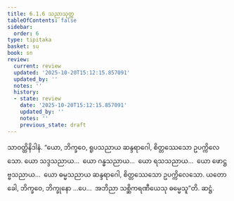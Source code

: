 ```yaml
---
title: 6.1.6 သညာသုတ္တ
tableOfContents: false
sidebar:
  order: 6
type: tipitaka
basket: su
book: sn
review:
  current: review
  updated: '2025-10-20T15:12:15.857091'
  updated_by: ''
  notes: ''
  history:
  - state: review
    date: '2025-10-20T15:12:15.857091'
    updated_by: ''
    notes: ''
    previous_state: draft
---
```



<DynamicBreadcrumb />


<ReviewStatus review={frontmatter.review} showDetails={true} />

<HypothesisAnnotation frontmatter={frontmatter} />

<Division number="327" book="sn" e="ch" v="18" p="327">

<Paragraph number="1103" book="sn">
သာဝတ္ထိနိဒါနံ. “ယော, ဘိက္ခဝေ, ရူပသညာယ ဆန္ဒရာဂေါ, စိတ္တဿေသော ဥပက္ကိလေသော. ယော သဒ္ဒသညာယ…  ယော ဂန္ဓသညာယ…  ယော ရသသညာယ…  ယော ဖောဋ္ဌဗ္ဗသညာယ…  ယော ဓမ္မသညာယ ဆန္ဒရာဂေါ, စိတ္တဿေသော ဥပက္ကိလေသော. ယတော ခေါ, ဘိက္ခဝေ, ဘိက္ခုနော …ပေ…  အဘိညာ သစ္ဆိကရဏီယေသု ဓမ္မေသူ”တိ.

</Paragraph>
</Division>

<Paragraph number="1104" type="center" book="sn">
ဆဋ္ဌံ.
</Paragraph>